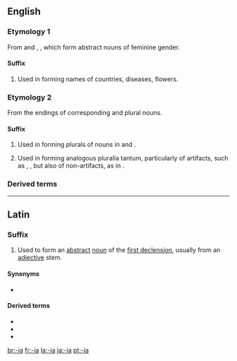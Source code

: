 {{also|ia|IA|ía|iå|i-a|-ía}}
==English==

===Etymology 1===
From {{etyl|la}} {{term|-ia|lang=la}} and {{etyl|grc}} {{term|-ια|sc=polytonic}}, {{term|-εια|sc=polytonic|tr=-ia}}, which form abstract nouns of feminine gender.

====Suffix====
{{infl|en|suffix|cat=suffixes|sort=ia}}

# Used in forming names of countries, diseases, flowers.

===Etymology 2===
From the endings of corresponding {{etyl|la}} and {{etyl|grc}} plural nouns.

====Suffix====
{{infl|en|suffix|cat=suffixes|sort=ia}}

# Used in forming plurals of nouns in {{term|-ium}} and {{term|-ion}}.
# {{rfv-sense}} Used in forming analogous pluralia tantum, particularly of artifacts, such as {{term|paraphernalia}}, {{term|militaria}}, but also of non-artifacts, as in {{term|Mammalia}}.

===Derived terms===
{{suffixsee|English}}

----

==Latin==

===Suffix===
{{infl|la|suffix|head=-ia|sort=ia}}

# Used to form an [[abstract]] [[noun]] of the [[Appendix:Latin first declension|first declension]], usually from an [[adjective]] stem.

====Synonyms====
* {{l|la|-ies|-iēs}}

====Derived terms====
* {{l|la|audacia|audācia}}
* {{l|la|infantia|īnfantia}}
* {{l|la|malevolentia}}

[[br:-ia]]
[[fr:-ia]]
[[la:-ia]]
[[ja:-ia]]
[[pt:-ia]]